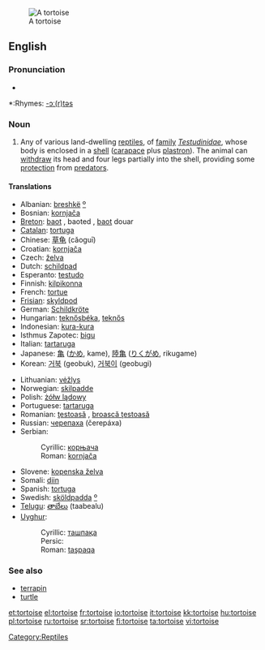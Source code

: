 {{wikipedia}}
[[Image:Aldabra.giant.tortoise.arp.jpg|thumb|A tortoise]]
==English==

===Pronunciation===
*{{audio|en-us-tortoise.ogg|Audio (US)}}

*:Rhymes: [[Rhymes:English:-ɔː(r)təs|-ɔː(r)təs]]

===Noun===
{{en-noun}}

# Any of various land-dwelling [[reptile]]s, of [[family]] ''[[Testudinidae]]'', whose body is enclosed in a [[shell]] ([[carapace]] plus [[plastron]]).  The animal can [[withdraw]] its head and four legs partially into the shell, providing some [[protection]] from [[predator]]s.

====Translations====
{{top}}
*Albanian: [[breshkë]] [[:sq:breshkë|º]] {{f}}
*Bosnian: [[kornjača]] {{f}}
*[[Breton]]: [[baot]] {{f}}, baoted {{p}}, [[baot]] douar
*[[Catalan]]: [[tortuga]] {{f}}
*Chinese: [[草龟]] (cǎoguī)
*Croatian: [[kornjača]] {{f}}
*Czech: [[želva]]
*Dutch: [[schildpad]] {{f}}
*Esperanto: [[testudo]]
*Finnish: [[kilpikonna]]
*French: [[tortue]] {{f}}
*[[Frisian]]: [[skyldpod]]
*German: [[Schildkröte]] {{f}}
*Hungarian: [[teknősbéka]], [[teknős]]
*Indonesian: [[kura-kura]]
*Isthmus Zapotec: [[bigu]]
*Italian: [[tartaruga]] {{f}}
*Japanese: [[亀]] ([[かめ]], kame), [[陸亀]] ([[りくがめ]], rikugame)
*Korean: [[거북]] (geobuk), [[거북이]] (geobugi)
{{mid}}
*Lithuanian: [[vėžlys]] {{m}}
*Norwegian: [[skilpadde]]
*Polish: [[żółw lądowy]] {{m}}
*Portuguese: [[tartaruga]] {{f}}
*Romanian: [[ţestoasă]] {{f}}, [[broască ţestoasă]] {{f}}
*Russian: [[черепаха]] (čerepáxa) {{f}}
*Serbian:
*:Cyrillic: [[корњача]] {{f}}
*:Roman: [[kornjača#Serbian|kornjača]] {{f}}
*Slovene: [[kopenska želva]] {{f}}
*Somali: [[diin]]
*Spanish: [[tortuga]] {{f}}
*Swedish: [[sköldpadda]] [[:sv:sköldpadda|º]]
*[[Telugu]]: [[తాబేలు]] (taabealu)
*[[Uyghur]]:
*:Cyrillic: [[ташпақа]]
*:Persic: {{FAchar|[[تاشپاقا]]}}
*:Roman: [[taşpak̡a|taşpaqa]]
{{bottom}}

===See also===
*[[terrapin]]
*[[turtle]]

[[Category:Reptiles]]

[[et:tortoise]]
[[el:tortoise]]
[[fr:tortoise]]
[[io:tortoise]]
[[it:tortoise]]
[[kk:tortoise]]
[[hu:tortoise]]
[[pl:tortoise]]
[[ru:tortoise]]
[[sr:tortoise]]
[[fi:tortoise]]
[[ta:tortoise]]
[[vi:tortoise]]